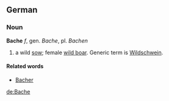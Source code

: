 ==German==
===Noun===
'''Bache''' ''f'', gen. ''Bache'', pl. ''Bachen''

# a wild [[sow]]; female [[wild boar]]. Generic term is [[Wildschwein]].

====Related words====
* [[Bacher]]

[[de:Bache]]